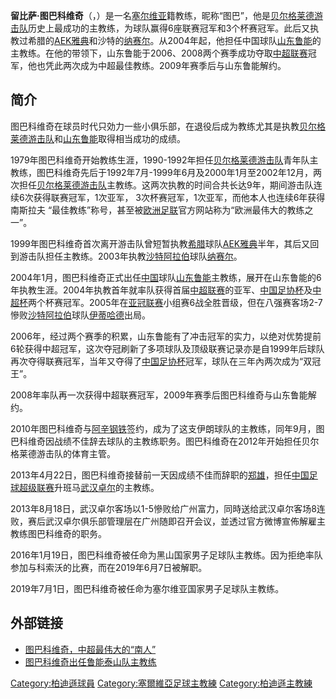 {{noteTA
|G1=Football
|1=zh-hans:图巴科维奇;zh-hk:杜巴高域;
}}

{{Link style|time=2015-12-12T03:12:44+00:00}}
{{Football manager infobox
| playername = 留比萨·图巴科维奇<br>Ljubiša Tumbaković
| image = Ljubiša Tumbaković.jpg
| fullname = 留比萨·图巴科维奇
| height = 
| nickname = 图巴
| dateofbirth = {{Birth date and age|year=1952|month=9|day=2}}
| cityofbirth = [[贝尔格莱德|贝尔格莱德]]
| countryofbirth = {{flagicon|YUG}}[[南斯拉夫|南斯拉夫]]
| currentclub = 
| clubnumber = 
| position = 
| youthyears = 
| youthclubs = 
| years = 1970-1976<br />1971-1972<br />1972-1973
| clubs = [[贝尔格莱德游击队|贝尔格莱德游击队]]<br />→ FK Vardar (租借)<br />→ FK Radnički Sombor (租借)
| caps(goals) = 
| nationalyears = 
| nationalteam = 
| nationalcaps(goals) = 
| manageryears = 1992-1999<br />1999-2000<br />2000-2002<br />2003<br />2004-2009<br />2010<br/>2013<br/>2016-2019<br/>2019-
| managerclubs =[[贝尔格莱德游击队|贝尔格莱德游击队]]<br />[[AEK雅典|AEK雅典]]<br />[[贝尔格莱德游击队|贝尔格莱德游击队]]<br />[[:en:Al-Nasr|纳赛尔]]<br />[[山东鲁能|山东鲁能]]<br />[[:en:Steel_Azin_F.C.|阿辛钢铁]]<br/>[[武汉卓尔职业足球俱乐部|武汉卓尔]]<br/>[[黑山国家足球队|黑山]]<br/>[[塞尔维亚国家足球队|塞尔维亚]]
}}

'''留比萨·图巴科维奇'''（{{lang-sr|'''Љубиша Тумбаковић'''}}，{{bd|1952年|9月2日|catIdx=Tumbakovic, Ljubisa}}）是一名[[塞尔维亚|塞尔维亚]]籍教练，昵称“图巴”，他是[[贝尔格莱德游击队|贝尔格莱德游击队]]历史上最成功的主教练，为球队赢得6座联赛冠军和3个杯赛冠军。此后又执教过希腊的[[AEK雅典|AEK雅典]]和沙特的[[:en:Al-Nasr|纳赛尔]]。从2004年起，他担任中国球队[[山东鲁能|山东鲁能]]的主教练。在他的带领下，山东鲁能于2006、2008两个赛季成功夺取[[中超联赛|中超联赛]]冠军，他也凭此两次成为中超最佳教练。2009年赛季后与山东鲁能解约。

==简介==
图巴科维奇在球员时代只効力一些小俱乐部，在退役后成为教练尤其是执教[[贝尔格莱德游击队|贝尔格莱德游击队]]和[[山东鲁能|山东鲁能]]取得相当成功的成绩。

1979年图巴科维奇开始教练生涯，1990-1992年担任[[贝尔格莱德游击队|贝尔格莱德游击队]]青年队主教练，图巴科维奇先后于1992年7月-1999年6月及2000年1月至2002年12月，两次担任[[贝尔格莱德游击队|贝尔格莱德游击队]]主教练。这两次执教的时间合共长达9年，期间游击队连续6次获得联赛冠军，1次亚军， 3次杯赛冠军，1次亚军，而他本人也连续6年获得南斯拉夫 “最佳教练”称号，甚至被[[欧洲足联|欧洲足联]]官方网站称为“欧洲最伟大的教练之一”。

1999年图巴科维奇首次离开游击队曾短暂执教[[希腊|希腊]]球队[[AEK雅典|AEK雅典]]半年，其后又回到游击队担任主教练。2003年执教[[沙特阿拉伯|沙特阿拉伯]]球队[[:en:Al-Nasr|纳赛尔]]。

2004年1月，图巴科维奇正式出任[[中国|中国]]球队[[山东鲁能|山东鲁能]]主教练，展开在山东鲁能的6年执教生涯。2004年执教首年就率队获得首届[[中超联赛|中超联赛]]的亚军、[[中国足协杯|中国足协杯]]及[[中超杯|中超杯]]两个杯赛冠军。2005年在[[亚冠联赛|亚冠联赛]]小组赛6战全胜晋级，但在八强赛客场2-7慘败[[沙特阿拉伯|沙特阿拉伯]]球队[[伊蒂哈德|伊蒂哈德]]出局。

2006年，经过两个赛季的积累，山东鲁能有了冲击冠军的实力，以绝对优势提前6轮获得中超冠军，这次夺冠刷新了多项球队及顶级联赛记录亦是自1999年后球队再次夺得联赛冠军，当年又夺得了[[中国足协杯|中国足协杯]]冠军，球队在三年內两次成为“双冠王”。

2008年率队再一次获得中超联赛冠军，2009年赛季后图巴科维奇与山东鲁能解约。

2010年图巴科维奇与[[:en:Steel_Azin_F.C.|阿辛钢铁]]签约，成为了这支伊朗球队的主教练，同年9月，图巴科维奇因战绩不佳辞去球队的主教练职务。图巴科维奇在2012年开始担任贝尔格莱德游击队的体育主管。

2013年4月22日，图巴科维奇接替前一天因成绩不佳而辞职的[[郑雄|郑雄]]，担任[[中国足球超级联赛|中国足球超级联赛]]升班马[[武汉卓尔职业足球俱乐部|武汉卓尔]]的主教练。

2013年8月18日，武汉卓尔客场以1-5慘败给广州富力，同時送给武汉卓尔客场8连败，赛后武汉卓尔俱乐部管理层在广州随即召开会议，並透过官方微博宣佈解雇主教练图巴科维奇的职务。

2016年1月19日，图巴科维奇被任命为黑山国家男子足球队主教练。因为拒绝率队参加与科索沃的比赛，而在2019年6月7日被解职。

2019年7月1日，图巴科维奇被任命为塞尔维亚国家男子足球队主教练。

==外部链接==
* [https://web.archive.org/web/20160305051915/http://read.sportpaper.cn/zgzqb/html/2008-12/09/content_86726.htm 图巴科维奇，中超最伟大的“南人”]
* [http://sports.eastday.com/epublish/gb/paper104/68/class010400009/hwz1385376.htm 图巴科维奇出任鲁能泰山队主教练]{{Wayback|url=http://sports.eastday.com/epublish/gb/paper104/68/class010400009/hwz1385376.htm |date=20050126004110 }}

{{历届中国足球顶级联赛最佳教练}}
{{山东鲁能泰山主教练}}
{{武汉卓尔主教练}}
{{2004年山东鲁能泰山名单}}
{{2005年山东鲁能泰山名单}}
{{2006年山东鲁能泰山名单}}
{{2007年山东鲁能泰山名单}}
{{2008年山东鲁能泰山名单}}
{{2009年山东鲁能泰山名单}}
{{2013年中超分类名单武汉}}

[[Category:柏迪遜球員|Category:柏迪遜球員]]
[[Category:塞爾維亞足球主教練|Category:塞爾維亞足球主教練]]
[[Category:柏迪遜主教練|Category:柏迪遜主教練]]